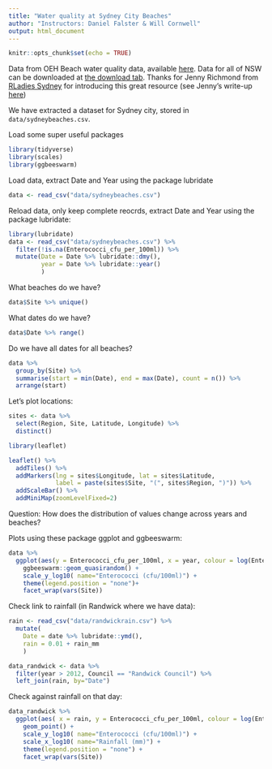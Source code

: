 ```yaml
---
title: "Water quality at Sydney City Beaches"
author: "Instructors: Daniel Falster & Will Cornwell"
output: html_document
---
```


```r
knitr::opts_chunk$set(echo = TRUE)
```

Data from OEH Beach water quality data, available [here](https://www.environment.nsw.gov.au/topics/water/beaches/beach-water-quality-data). Data for all of NSW can be downloaded at [the download tab](https://www.environment.nsw.gov.au/beachapp/report_enterococci.aspx). Thanks for Jenny Richmond from [RLadies Sydney](https://rladiessydney.org/) for introducing this great resource (see Jenny's write-up [here](https://rladiessydney.org/post/2018/11/05/basicbasics-3/))

We have extracted a dataset for Sydney city, stored in `data/sydneybeaches.csv`.

<!-- 
x <- read_csv( "EnterococciDataDownload-20181218-090215.csv") %>% 
filter(x, Region ==  "Sydney City Ocean Beaches", !is.na(Enterococci_cfu_per_100ml)) %>% write_csv("data/sydneybeaches.csv")
-->

Load some super useful packages


```r
library(tidyverse)
library(scales)
library(ggbeeswarm)
```

Load data, extract Date and Year using the package lubridate

```r
data <- read_csv("data/sydneybeaches.csv")
```

Reload data, only keep complete reocrds, extract Date and Year using the package lubridate:

```r
library(lubridate)
data <- read_csv("data/sydneybeaches.csv") %>% 
  filter(!is.na(Enterococci_cfu_per_100ml)) %>%  
  mutate(Date = Date %>% lubridate::dmy(),
         year = Date %>% lubridate::year()
         )
```

What beaches do we have?

```r
data$Site %>% unique()
```

What dates do we have?

```r
data$Date %>% range()
```

Do we have all dates for all beaches?

```r
data %>% 
  group_by(Site) %>%
  summarise(start = min(Date), end = max(Date), count = n()) %>% 
  arrange(start)
```

Let's plot locations:

```r
sites <- data %>% 
  select(Region, Site, Latitude, Longitude) %>% 
  distinct()
```

```r
library(leaflet)

leaflet() %>%
  addTiles() %>%
  addMarkers(lng = sites$Longitude, lat = sites$Latitude,
             label = paste(sites$Site, "(", sites$Region, ")"))	%>%
  addScaleBar() %>%
  addMiniMap(zoomLevelFixed=2)

```

Question: How does the distribution of values change across years and beaches?

Plots using these package ggplot and ggbeeswarm:

```r
data %>% 
  ggplot(aes(y = Enterococci_cfu_per_100ml, x = year, colour = log(Enterococci_cfu_per_100ml))) +
    ggbeeswarm::geom_quasirandom() +
    scale_y_log10( name="Enterococci (cfu/100ml)") +
    theme(legend.position = "none")+ 
    facet_wrap(vars(Site)) 
```

Check link to rainfall (in Randwick where we have data):

```r
rain <- read_csv("data/randwickrain.csv") %>% 
  mutate(
    Date = date %>% lubridate::ymd(),
    rain = 0.01 + rain_mm
    )

data_randwick <- data %>% 
  filter(year > 2012, Council == "Randwick Council") %>% 
  left_join(rain, by="Date")
```

Check against rainfall on that day:

```r
data_randwick %>% 
  ggplot(aes( x = rain, y = Enterococci_cfu_per_100ml, colour = log(Enterococci_cfu_per_100ml ))) +
    geom_point() +
    scale_y_log10( name="Enterococci (cfu/100ml)") + 
    scale_x_log10( name="Rainfall (mm)") +
    theme(legend.position = "none") + 
    facet_wrap(vars(Site)) 
```



